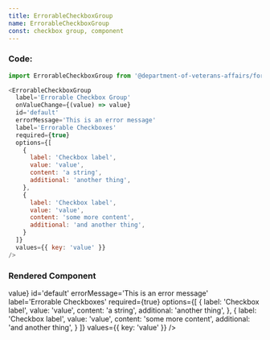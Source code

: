 ```yaml
---
title: ErrorableCheckboxGroup
name: ErrorableCheckboxGroup
const: checkbox group, component
---
```



### Code:
```javascript
import ErrorableCheckboxGroup from '@department-of-veterans-affairs/formation-react/ErrorableCheckboxGroup'

<ErrorableCheckboxGroup
  label='Errorable Checkbox Group'
  onValueChange={(value) => value}
  id='default'
  errorMessage='This is an error message'
  label='Errorable Checkboxes'
  required={true}
  options={[
    {
      label: 'Checkbox label',
      value: 'value',
      content: 'a string',
      additional: 'another thing',
    },
    {
      label: 'Checkbox label',
      value: 'value',
      content: 'some more content',
      additional: 'and another thing',
    }
  ]}
  values={{ key: 'value' }}
/>
```

### Rendered Component
<div className="site-c-reactcomp__rendered">
  <ErrorableCheckboxGroup
    label='Errorable Checkbox Group'
    onValueChange={(value) => value}
    id='default'
    errorMessage='This is an error message'
    label='Errorable Checkboxes'
    required={true}
    options={[
      {
        label: 'Checkbox label',
        value: 'value',
        content: 'a string',
        additional: 'another thing',
      },
      {
        label: 'Checkbox label',
        value: 'value',
        content: 'some more content',
        additional: 'and another thing',
      }
    ]}
    values={{ key: 'value' }}
  />
</div>
